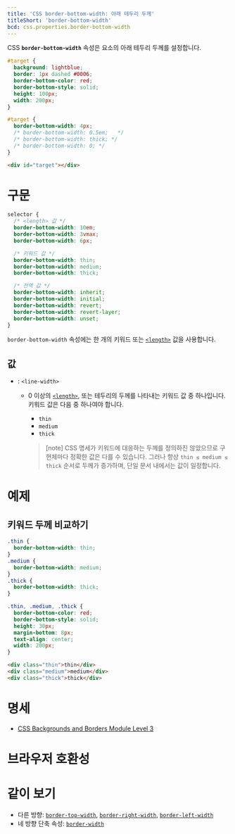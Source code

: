 ```yaml
---
title: 'CSS border-bottom-width: 아래 테두리 두께'
titleShort: 'border-bottom-width'
bcd: css.properties.border-bottom-width
---
```


CSS **`border-bottom-width`** 속성은 요소의 아래 테두리 두께를 설정합니다.

```css hidden name=demo filename=style
#target {
  background: lightblue;
  border: 1px dashed #0006;
  border-bottom-color: red;
  border-bottom-style: solid;
  height: 100px;
  width: 200px;
}
```

```css hidden name=demo
#target {
  border-bottom-width: 4px;
  /* border-bottom-width: 0.5em;   */
  /* border-bottom-width: thick; */
  /* border-bottom-width: 0; */
}
```

```html hidden name=demo
<div id="target"></div>
```

<LiveExample height={180} lang="css" name="demo" />

# 구문

```css
selector {
  /* <length> 값 */
  border-bottom-width: 10em;
  border-bottom-width: 3vmax;
  border-bottom-width: 6px;

  /* 키워드 값 */
  border-bottom-width: thin;
  border-bottom-width: medium;
  border-bottom-width: thick;

  /* 전역 값 */
  border-bottom-width: inherit;
  border-bottom-width: initial;
  border-bottom-width: revert;
  border-bottom-width: revert-layer;
  border-bottom-width: unset;
}
```

`border-bottom-width` 속성에는 한 개의 키워드 또는 [`<length>`] 값을 사용합니다.

## 값

- : `<line-width>`

  - 0 이상의 [`<length>`], 또는 테두리의 두께를 나타내는 키워드 값 중 하나입니다. 키워드 값은 다음 중 하나여야 합니다.

    - `thin`
    - `medium`
    - `thick`

    > [note] CSS 명세가 키워드에 대응하는 두께를 정의하진 않았으므로 구현체마다 정확한 값은 다를 수 있습니다. 그러나 항상 `thin ≤ medium ≤ thick` 순서로 두께가 증가하며, 단일 문서 내에서는 값이 일정합니다.

# 예제

## 키워드 두께 비교하기

```css hidden name=keywords
.thin {
  border-bottom-width: thin;
}
.medium {
  border-bottom-width: medium;
}
.thick {
  border-bottom-width: thick;
}
```

```css hidden name=keywords filename=style
.thin, .medium, .thick {
  border-bottom-color: red;
  border-bottom-style: solid;
  height: 30px;
  margin-bottom: 8px;
  text-align: center;
  width: 200px;
}
```

```html hidden name=keywords
<div class="thin">thin</div>
<div class="medium">medium</div>
<div class="thick">thick</div>
```

<LiveExample height={200} lang="css" name="keywords" />

# 명세

- [CSS Backgrounds and Borders Module Level 3](https://drafts.csswg.org/css-backgrounds/#the-border-width)

# 브라우저 호환성

<BrowserCompat data={props.bcd} />

# 같이 보기

- 다른 방향: [`border-top-width`], [`border-right-width`], [`border-left-width`]
- 네 방향 단축 속성: [`border-width`]

[`<length>`]: ./length
[`border-left-width`]: ./border-left-width
[`border-right-width`]: ./border-right-width
[`border-top-width`]: ./border-top-width
[`border-width`]: ./border-width
